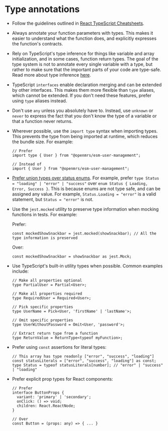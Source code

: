 # Type annotations

- Follow the guidelines outlined in [React TypeScript Cheatsheets](https://react-typescript-cheatsheet.netlify.app/docs/basic/getting-started/basic_type_example/).
- Always annotate your function parameters with types. This makes it easier to understand what the function does, and explicitly expresses the function's contracts.
- Rely on TypeScript's type inference for things like variable and array initialization, and in some cases, function return types. The goal of the type system is not to annotate every single variable with a type, but rather to make sure that the important parts of your code are type-safe. Read more about type inference [here](https://www.typescriptlang.org/docs/handbook/type-inference.html).
- TypeScript `interfaces` enable declaration merging and can be extended by other interfaces. This makes them more flexible than `type` aliases, which cannot be extended. If you don't need these features, prefer using `type` aliases instead.
- Don't use `any` unless you absolutely have to. Instead, use `unknown` or `never` to express the fact that you don't know the type of a variable or that a function never returns.
- Wherever possible, use the `import type` syntax when importing types. This prevents the type from being imported at runtime, which reduces the bundle size. For example:

  ```tsx
  // Prefer
  import type { User } from "@openmrs/esm-user-management";

  // Instead of
  import { User } from "@openmrs/esm-user-management";
  ```

- [Prefer union types over status enums](https://fettblog.eu/tidy-typescript-avoid-enums/). For example, prefer `type Status = "loading" | "error" | "success"` over `enum Status { Loading, Error, Success }`. This is because enums are not type safe, and can be assigned any value. For example, `Status.Loading = "error"` is a valid statement, but `Status = "error"` is not.
- Use the `jest.mocked` utility to preserve type information when mocking functions in tests. For example:

  Prefer:

  ```tsx
  const mockedShowSnackbar = jest.mocked(showSnackbar); // All the type information is preserved
  ```

  Over:

  ```tsx
  const mockedShowSnackbar = showSnackbar as jest.Mock;
  ```

- Use TypeScript's built-in utility types when possible. Common examples include:

  ```tsx
  // Make all properties optional
  type PartialUser = Partial<User>;

  // Make all properties required
  type RequiredUser = Required<User>;

  // Pick specific properties
  type UserName = Pick<User, 'firstName' | 'lastName'>;

  // Omit specific properties
  type UserWithoutPassword = Omit<User, 'password'>;

  // Extract return type from a function
  type ReturnValue = ReturnType<typeof myFunction>;
  ```

- Prefer using `const` assertions for literal types:

  ```tsx
  // This array has type readonly ["error", "success", "loading"]
  const statusLiterals = ["error", "success", "loading"] as const;
  type Status = typeof statusLiterals[number]; // "error" | "success" | "loading"
  ```

- Prefer explicit prop types for React components:

  ```tsx
  // Prefer
  interface ButtonProps {
    variant: 'primary' | 'secondary';
    onClick: () => void;
    children: React.ReactNode;
  }

  // Over
  const Button = (props: any) => { ... }
  ```